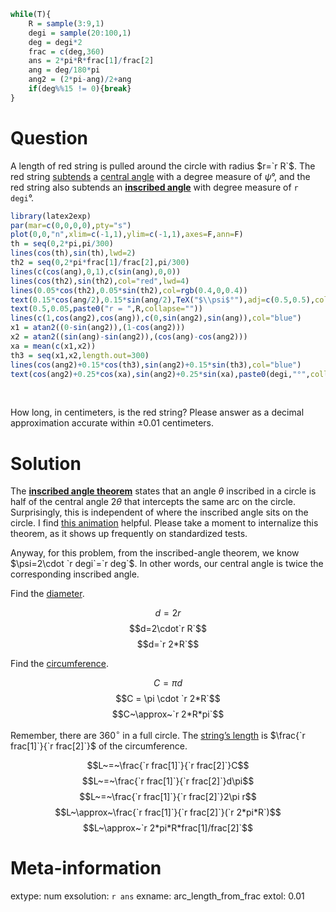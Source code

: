 ```r
while(T){
    R = sample(3:9,1)
    degi = sample(20:100,1)
    deg = degi*2
    frac = c(deg,360)
    ans = 2*pi*R*frac[1]/frac[2]
    ang = deg/180*pi
    ang2 = (2*pi-ang)/2+ang
    if(deg%%15 != 0){break}
}


```

Question
========

A length of red string is pulled around the circle with radius $r=`r R`$. The red string [subtends](https://en.wikipedia.org/wiki/Subtended_angle) a [central angle](https://en.wikipedia.org/wiki/Central_angle) with a degree measure of $\psi$°, and the red string also subtends an **[inscribed angle](https://en.wikipedia.org/wiki/Inscribed_angle)** with degree measure of `r degi`°. 

```r
library(latex2exp)
par(mar=c(0,0,0,0),pty="s")
plot(0,0,"n",xlim=c(-1,1),ylim=c(-1,1),axes=F,ann=F)
th = seq(0,2*pi,pi/300)
lines(cos(th),sin(th),lwd=2)
th2 = seq(0,2*pi*frac[1]/frac[2],pi/300)
lines(c(cos(ang),0,1),c(sin(ang),0,0))
lines(cos(th2),sin(th2),col="red",lwd=4)
lines(0.05*cos(th2),0.05*sin(th2),col=rgb(0.4,0,0.4))
text(0.15*cos(ang/2),0.15*sin(ang/2),TeX("$\\psi$°"),adj=c(0.5,0.5),col=rgb(0.4,0,0.4))
text(0.5,0.05,paste0("r = ",R,collapse=""))
lines(c(1,cos(ang2),cos(ang)),c(0,sin(ang2),sin(ang)),col="blue")
x1 = atan2((0-sin(ang2)),(1-cos(ang2)))
x2 = atan2((sin(ang)-sin(ang2)),(cos(ang)-cos(ang2)))
xa = mean(c(x1,x2))
th3 = seq(x1,x2,length.out=300)
lines(cos(ang2)+0.15*cos(th3),sin(ang2)+0.15*sin(th3),col="blue")
text(cos(ang2)+0.25*cos(xa),sin(ang2)+0.25*sin(xa),paste0(degi,"°",collapse=""),col="blue")

```
\

How long, in centimeters, is the red string? Please answer as a decimal approximation accurate within $\pm 0.01$ centimeters.

Solution
========

The **[inscribed angle theorem](https://en.wikipedia.org/wiki/Inscribed_angle#Statement)** states that an angle $\theta$ inscribed in a circle is half of the central angle $2\theta$ that intercepts the same arc on the circle. Surprisingly, this is independent of where the inscribed angle sits on the circle. I find [this animation](https://en.wikipedia.org/wiki/Inscribed_angle#/media/File:ArcCapable.gif) helpful. Please take a moment to internalize this theorem, as it shows up frequently on standardized tests. 

Anyway, for this problem, from the inscribed-angle theorem, we know $\psi=2\cdot `r degi`=`r deg`$. In other words, our central angle is twice the corresponding inscribed angle.

Find the [diameter](https://en.wikipedia.org/wiki/Diameter).

$$d=2r$$
$$d=2\cdot`r R`$$
$$d=`r 2*R`$$

Find the [circumference](https://en.wikipedia.org/wiki/Circumference).

$$C = \pi d$$
$$C = \pi \cdot `r 2*R`$$
$$C~\approx~`r 2*R*pi`$$

Remember, there are $360^{\circ}$ in a full circle. The [string's length](https://en.wikipedia.org/wiki/Circular_arc) is $\frac{`r frac[1]`}{`r frac[2]`}$ of the circumference.

$$L~=~\frac{`r frac[1]`}{`r frac[2]`}C$$
$$L~=~\frac{`r frac[1]`}{`r frac[2]`}d\pi$$
$$L~=~\frac{`r frac[1]`}{`r frac[2]`}2\pi r$$
$$L~\approx~\frac{`r frac[1]`}{`r frac[2]`}(`r 2*pi*R`)$$
$$L~\approx~`r 2*pi*R*frac[1]/frac[2]`$$


Meta-information
============
extype: num
exsolution: `r ans`
exname: arc_length_from_frac
extol: 0.01
